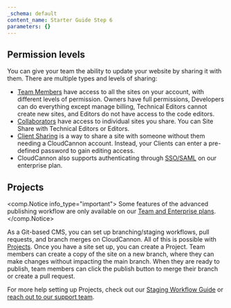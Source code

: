```yaml
---
_schema: default
content_name: Starter Guide Step 6
parameters: {}
---
```

## Permission levels

You can give your team the ability to update your website by sharing it with them. There are multiple types and levels of sharing:

* [Team Members](/documentation/articles/what-is-a-team-member/) have access to all the sites on your account, with different levels of permission. Owners have full permissions, Developers can do everything except manage billing, Technical Editors cannot create new sites, and Editors do not have access to the code editors.
* [Collaborators](/documentation/articles/share-a-site-with-site-sharing/) have access to individual sites you share. You can Site Share with Technical Editors or Editors.
* [Client Sharing](/documentation/articles/share-a-site-with-client-sharing/) is a way to share a site with someone without them needing a CloudCannon account. Instead, your Clients can enter a pre-defined password to gain editing access.
* CloudCannon also supports authenticating through [SSO/SAML](/documentation/articles/using-sso-to-create-team-accounts/) on our enterprise plan.

## Projects

<comp.Notice info_type="important">
  Some features of the advanced publishing workflow are only available on our [Team and Enterprise plans](/pricing/).
</comp.Notice>

As a Git-based CMS, you can set up branching/staging workflows, pull requests, and branch merges on CloudCannon. All of this is possible with [Projects](/documentation/articles/create-a-project/). Once you have a site set up, you can create a Project. Team members can create a copy of the site on a new branch, where they can make changes without impacting the main branch. When they are ready to publish, team members can click the publish button to merge their branch or create a pull request.

For more help setting up Projects, check out our <a rel="noopener noreferrer" href="https://cloudcannon.com/documentation/guides/staging-workflow-guide/creating-a-project/">Staging Workflow Guide</a> or <a rel="noopener noreferrer" href="https://cloudcannon.com/documentation/support/">reach out to our support team</a>.